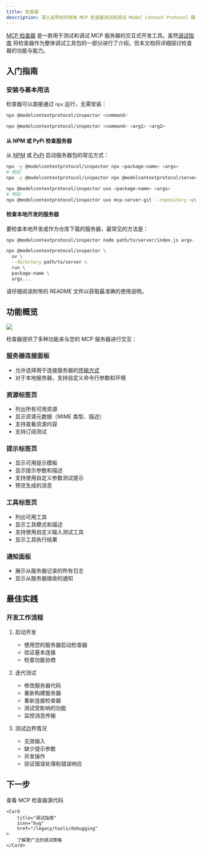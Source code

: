 ```yaml
---
title: 检查器
description: 深入指导如何使用 MCP 检查器测试和调试 Model Context Protocol 服务器
---
```


[MCP 检查器](https://github.com/modelcontextprotocol/inspector) 是一款用于测试和调试 MCP 服务器的交互式开发工具。虽然[调试指南](/legacy/tools/debugging) 将检查器作为整体调试工具包的一部分进行了介绍，但本文档将详细探讨检查器的功能与能力。

## 入门指南

### 安装与基本用法

检查器可以直接通过 `npx` 运行，无需安装：

```bash
npx @modelcontextprotocol/inspector <command>
```

```bash
npx @modelcontextprotocol/inspector <command> <arg1> <arg2>
```

#### 从 NPM 或 PyPi 检查服务器

从 [NPM](https://npmjs.com) 或 [PyPi](https://pypi.org) 启动服务器包的常见方式：

<Tabs>

  <Tab title="NPM 包">

```bash
npx -y @modelcontextprotocol/inspector npx <package-name> <args>
# 例如
npx -y @modelcontextprotocol/inspector npx @modelcontextprotocol/server-filesystem /Users/username/Desktop
```

  </Tab>

  <Tab title="PyPi 包">

```bash
npx @modelcontextprotocol/inspector uvx <package-name> <args>
# 例如
npx @modelcontextprotocol/inspector uvx mcp-server-git --repository ~/code/mcp/servers.git
```

  </Tab>
</Tabs>

#### 检查本地开发的服务器

要检查本地开发或作为仓库下载的服务器，最常见的方法是：

<Tabs>
  <Tab title="TypeScript">

```bash
npx @modelcontextprotocol/inspector node path/to/server/index.js args...
```

  </Tab>
  <Tab title="Python">

```bash
npx @modelcontextprotocol/inspector \
  uv \
  --directory path/to/server \
  run \
  package-name \
  args...
```

  </Tab>
</Tabs>

请仔细阅读附带的 README 文件以获取最准确的使用说明。

## 功能概览

<Frame caption="MCP 检查器界面">
  <img src="/images/mcp-inspector.png" />
</Frame>

检查器提供了多种功能来与您的 MCP 服务器进行交互：

### 服务器连接面板

- 允许选择用于连接服务器的[传输方式](/legacy/concepts/transports)
- 对于本地服务器，支持自定义命令行参数和环境

### 资源标签页

- 列出所有可用资源
- 显示资源元数据（MIME 类型、描述）
- 支持查看资源内容
- 支持订阅测试

### 提示标签页

- 显示可用提示模板
- 显示提示参数和描述
- 支持使用自定义参数测试提示
- 预览生成的消息

### 工具标签页

- 列出可用工具
- 显示工具模式和描述
- 支持使用自定义输入测试工具
- 显示工具执行结果

### 通知面板

- 展示从服务器记录的所有日志
- 显示从服务器接收的通知

## 最佳实践

### 开发工作流程

1. 启动开发
   - 使用您的服务器启动检查器
   - 验证基本连接
   - 检查功能协商

2. 迭代测试
   - 修改服务器代码
   - 重新构建服务器
   - 重新连接检查器
   - 测试受影响的功能
   - 监控消息传输

3. 测试边界情况
   - 无效输入
   - 缺少提示参数
   - 并发操作
   - 验证错误处理和错误响应

## 下一步

<CardGroup cols={2}>
    <Card
        title="检查器仓库"
        icon="github"
        href="https://github.com/modelcontextprotocol/inspector"
    >
        查看 MCP 检查器源代码
    </Card>

    <Card
        title="调试指南"
        icon="bug"
        href="/legacy/tools/debugging"
    >
        了解更广泛的调试策略
    </Card>

</CardGroup>